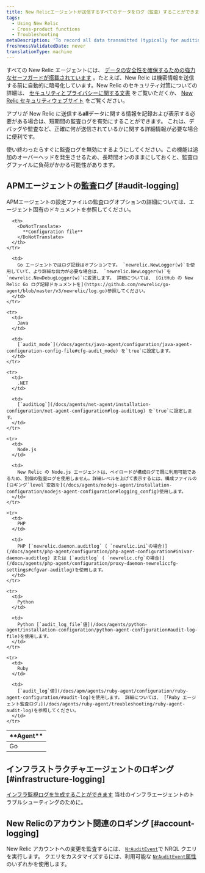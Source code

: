```yaml
---
title: New Relicエージェントが送信するすべてのデータをログ（監査）することができます。
tags:
  - Using New Relic
  - Cross-product functions
  - Troubleshooting
metaDescription: 'To record all data transmitted (typically for auditing or debugging), you can use New Relic audit logs for short periods.'
freshnessValidatedDate: never
translationType: machine
---
```


すべての New Relic エージェントには、 [データの安全性を確保するための強力なセーフガードが搭載されています](/docs/accounts-partnerships/accounts/security/data-security) 。たとえば、New Relic は機密情報を送信する前に自動的に暗号化しています。New Relic のセキュリティ対策についての詳細は、 [セキュリティとプライバシーに関する文書](/docs/using-new-relic/new-relic-security/security/security-matters-data-privacy-new-relic) をご覧いただくか、 [New Relic セキュリティウェブサイト](https://newrelic.com/security) をご覧ください。

アプリが New Relic に送信する<DoNotTranslate>**all**</DoNotTranslate>データに関する情報を記録および表示する必要がある場合は、短期間の監査ログを有効にすることができます。 これは、デバッグや監査など、正確に何が送信されているかに関する詳細情報が必要な場合に便利です。

<Callout variant="caution">
  使い終わったらすぐに監査ログを無効にするようにしてください。この機能は追加のオーバーヘッドを発生させるため、長時間オンのままにしておくと、監査ログファイルに負荷がかかる可能性があります。
</Callout>

## APMエージェントの監査ログ [#audit-logging]

APMエージェントの設定ファイルの監査ログオプションの詳細については、エージェント固有のドキュメントを参照してください。

<table>
  <thead>
    <tr>
      <th style={{ width: "100px" }}>
        <DoNotTranslate>
          **Agent**
        </DoNotTranslate>
      </th>

      <th>
        <DoNotTranslate>
          **Configuration file**
        </DoNotTranslate>
      </th>
    </tr>
  </thead>

  <tbody>
    <tr>
      <td>
        Go
      </td>

      <td>
        Go エージェントではログ記録はオプションです。 `newrelic.NewLogger(w)`を使用していて、より詳細な出力が必要な場合は、 `newrelic.NewLogger(w)`を`newrelic.NewDebugLogger(w)`に変更します。 詳細については、 [GitHub の New Relic Go ログ記録ドキュメントを](https://github.com/newrelic/go-agent/blob/master/v3/newrelic/log.go)参照してください。
      </td>
    </tr>

    <tr>
      <td>
        Java
      </td>

      <td>
        [`audit_mode`](/docs/agents/java-agent/configuration/java-agent-configuration-config-file#cfg-audit_mode) を`true`に設定します。
      </td>
    </tr>

    <tr>
      <td>
        .NET
      </td>

      <td>
        [`auditLog`](/docs/agents/net-agent/installation-configuration/net-agent-configuration#log-auditLog) を`true`に設定します。
      </td>
    </tr>

    <tr>
      <td>
        Node.js
      </td>

      <td>
        New Relic の Node.js エージェントは、ペイロードが構成ログで既に利用可能であるため、別個の監査ログを使用しません。詳細レベルを上げて表示するには、構成ファイルの [ロギング`level`変数を](/docs/agents/nodejs-agent/installation-configuration/nodejs-agent-configuration#logging_config)使用します。
      </td>
    </tr>

    <tr>
      <td>
        PHP
      </td>

      <td>
        PHP [`newrelic.daemon.auditlog` ( `newrelic.ini`の場合)](/docs/agents/php-agent/configuration/php-agent-configuration#inivar-daemon-auditlog) または [`auditlog` ( `newrelic.cfg`の場合)](/docs/agents/php-agent/configuration/proxy-daemon-newreliccfg-settings#cfgvar-auditlog)を使用します。
      </td>
    </tr>

    <tr>
      <td>
        Python
      </td>

      <td>
        Python [`audit_log_file`値](/docs/agents/python-agent/installation-configuration/python-agent-configuration#audit-log-file)を使用します。
      </td>
    </tr>

    <tr>
      <td>
        Ruby
      </td>

      <td>
        [`audit_log`値](/docs/apm/agents/ruby-agent/configuration/ruby-agent-configuration/#audit-log)を使用します。 詳細については、 [「Ruby エージェント監査ログ」](/docs/agents/ruby-agent/troubleshooting/ruby-agent-audit-log)を参照してください。
      </td>
    </tr>
  </tbody>
</table>

## インフラストラクチャエージェントのロギング [#infrastructure-logging]

[インフラ監視ログを生成することができます](/docs/infrastructure/new-relic-infrastructure/troubleshooting/generate-logs-troubleshooting-infrastructure) 当社のインフラエージェントのトラブルシューティングのために。

## New Relicのアカウント関連のロギング [#account-logging]

New Relic アカウントへの変更を監査するには、 [`NrAuditEvent`](/docs/insights/use-insights-ui/manage-account-data/query-account-audit-logs-nrauditevent)で NRQL クエリを実行します。 クエリをカスタマイズするには、利用可能な [`NrAuditEvent`属性](/docs/insights/insights-data-sources/default-data/nrauditevent-default-attributes-examples)のいずれかを使用します。